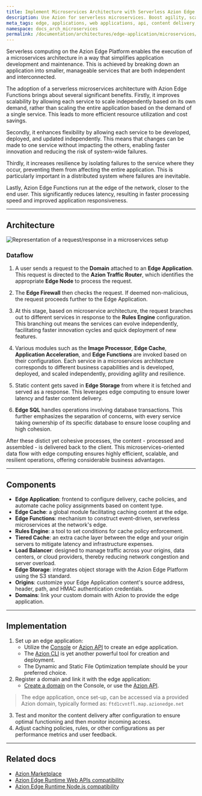 ```yaml
---
title: Implement Microservices Architecture with Serverless Azion Edge Functions
description: Use Azion for serverless microservices. Boost agility, scale, and cost-efficiency.
meta_tags: edge, applications, web applications, api, content delivery, cdn, serverless, Azion, microservices
namespace: docs_arch_microservices
permalink: /documentation/architectures/edge-application/microservices/
---
```


Serverless computing on the Azion Edge Platform enables the execution of a microservices architecture in a way that simplifies application development and maintenance. This is achieved by breaking down an application into smaller, manageable services that are both independent and interconnected.

The adoption of a serverless microservices architecture with Azion Edge Functions brings about several significant benefits. Firstly, it improves scalability by allowing each service to scale independently based on its own demand, rather than scaling the entire application based on the demand of a single service. This leads to more efficient resource utilization and cost savings.

Secondly, it enhances flexibility by allowing each service to be developed, deployed, and updated independently. This means that changes can be made to one service without impacting the others, enabling faster innovation and reducing the risk of system-wide failures.

Thirdly, it increases resilience by isolating failures to the service where they occur, preventing them from affecting the entire application. This is particularly important in a distributed system where failures are inevitable.

Lastly, Azion Edge Functions run at the edge of the network, closer to the end user. This significantly reduces latency, resulting in faster processing speed and improved application responsiveness. 

---

## Architecture

![Representation of a request/response in a microservices setup](/assets/docs/images/uploads/microservices-arch.png)

### Dataflow

1. A user sends a request to the **Domain** attached to an **Edge Application**. This request is directed to the **Azion Traffic Router**, which identifies the appropriate **Edge Node** to process the request. 

2. The **Edge Firewall** then checks the request. If deemed non-malicious, the request proceeds further to the Edge Application. 

3. At this stage, based on microservice architecture, the request branches out to different services in response to the **Rules Engine** configuration. This branching out means the services can evolve independently, facilitating faster innovation cycles and quick deployment of new features.

4. Various modules such as the **Image Processor**, **Edge Cache**, **Application Acceleration**, and **Edge Functions** are invoked based on their configuration. Each service in a microservices architecture corresponds to different business capabilities and is developed, deployed, and scaled independently, providing agility and resilience.

5. Static content gets saved in **Edge Storage** from where it is fetched and served as a response. This leverages edge computing to ensure lower latency and faster content delivery.

6. **Edge SQL** handles operations involving database transactions. This further emphasizes the separation of concerns, with every service taking ownership of its specific database to ensure loose coupling and high cohesion.

After these distict yet cohesive processes, the content - processed and assembled - is delivered back to the client. This microservices-oriented data flow with edge computing ensures highly efficient, scalable, and resilient operations, offering considerable business advantages.

---

## Components

- **Edge Application**: frontend to configure delivery, cache policies, and automate cache policy assignments based on content type.
- **Edge Cache**: a global module facilitating caching content at the edge.
- **Edge Functions**: mechanism to construct event-driven, serverless microservices at the network's edge.
- **Rules Engine**: a tool to set conditions for cache policy enforcement.
- **Tiered Cache**: an extra cache layer between the edge and your origin servers to mitigate latency and infrastructure expenses.  
- **Load Balancer**: designed to manage traffic across your origins, data centers, or cloud providers, thereby reducing network congestion and server overload.
- **Edge Storage**: integrates object storage with the Azion Edge Platform using the S3 standard.
- **Origins**: customize your Edge Application content's source address, header, path, and HMAC authentication credentials.
- **Domains**: link your custom domain with Azion to provide the edge application.
---

## Implementation

1. Set up an edge application:
    - Utilize the [Console](https://console.azion.com) or [Azion API](https://api.azion.com/#9c61e0fd-e7aa-4a5f-b29e-7f9d71b98d5f) to create an edge application.
    - The [Azion CLI](https://www.azion.com/en/documentation/products/cli/) is yet another powerful tool for creation and deployment.
    - The Dynamic and Static File Optimization template should be your preferred choice.
2. Register a domain and link it with the edge application: 
    - [Create a domain](https://www.azion.com/en/documentation/products/guides/configure-a-domain/) on the Console, or use the [Azion API](https://api.azion.com/#a258eabc-b419-47e6-be68-45c2ce0150dd).
> The edge application, once set-up, can be accessed via a provided Azion domain, typically formed as: `ftd1cvntfl.map.azionedge.net`
3. Test and monitor the content delivery after configuration to ensure optimal functioning and then monitor incoming access.
4. Adjust caching policies, rules, or other configurations as per performance metrics and user feedback.

---

## Related docs

- [Azion Marketplace](/en/documentation/products/marketplace/)
- [Azion Edge Runtime Web APIs compatibility](/en/documentation/products/devtools/azion-edge-runtime/frameworks-compatibility/)
- [Azion Edge Runtime Node.js compatibility](/en/documentation/products/azion-edge-runtime/compatibility/node/)
